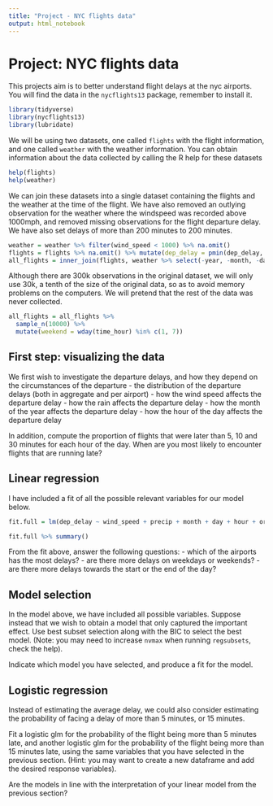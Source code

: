 ```yaml
---
title: "Project - NYC flights data"
output: html_notebook
---
```


# Project: NYC flights data

This projects aim is to better understand flight delays at the nyc airports.
You will find the data in the `nycflights13` package, remember to install
it.

```r
library(tidyverse)
library(nycflights13)
library(lubridate)
```

We will be using two datasets, one called `flights` with the flight information, and
one called `weather` with the weather information. You can obtain information about
the data collected by calling the R help for these datasets

```r
help(flights)
help(weather)
```

We can join these datasets into a single dataset containing the flights and the weather at
the time of the flight. We have also removed an outlying observation for the weather
where the windspeed was recorded above 1000mph, and removed missing observations for the
flight departure delay. We have also set delays of more than 200 minutes to 200 minutes.

```r
weather = weather %>% filter(wind_speed < 1000) %>% na.omit()
flights = flights %>% na.omit() %>% mutate(dep_delay = pmin(dep_delay, 200))
all_flights = inner_join(flights, weather %>% select(-year, -month, -day, -hour, - wind_gust), by=c('origin','time_hour'))
```

Although there are 300k observations in the original dataset, we will only use 30k, a tenth of the size
of the original data, so as to avoid memory problems on the computers. We will pretend that the rest
of the data was never collected.

```r
all_flights = all_flights %>%
  sample_n(10000) %>%
  mutate(weekend = wday(time_hour) %in% c(1, 7))
```


## First step: visualizing the data

We first wish to investigate the departure delays, and how they depend on the circumstances
of the departure
- the distribution of the departure delays (both in aggregate and per airport)
- how the wind speed affects the departure delay
- how the rain affects the departure delay
- how the month of the year affects the departure delay
- how the hour of the day affects the departure delay


In addition, compute the proportion of flights that were later than 5, 10 and 30 minutes
for each hour of the day. When are you most likely to encounter flights that are running late?

## Linear regression

I have included a fit of all the possible relevant variables for our model below.
```r
fit.full = lm(dep_delay ~ wind_speed + precip + month + day + hour + origin + air_time + visib + pressure + humid + dewp + distance + weekend, data=all_flights)

fit.full %>% summary()
```

From the fit above, answer the following questions:
- which of the airports has the most delays?
- are there more delays on weekdays or weekends?
- are there more delays towards the start or the end of the day?


## Model selection

In the model above, we have included all possible variables. Suppose
instead that we wish to obtain a model that only captured the important
effect. Use best subset selection along with the BIC to select the best model.
(Note: you may need to increase `nvmax` when running `regsubsets`, check the help).

Indicate which model you have selected, and produce a fit for the model.


## Logistic regression

Instead of estimating the average delay, we could also consider estimating the
probability of facing a delay of more than 5 minutes, or 15 minutes.

Fit a logistic glm for the probability of the flight being more than 5
minutes late, and another logistic glm for the probability of the flight being
more than 15 minutes late, using the same variables that you have selected
in the previous section. (Hint: you may want to create a new dataframe and add
the desired response variables).

Are the models in line with the interpretation of your linear model from
the previous section?